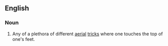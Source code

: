==English==

===Noun===
{{en-noun}}

# {{lb|en|snowboarding|skateboarding}} Any of a plethora of different [[aerial]] [[trick]]s where one touches the top of one's feet.